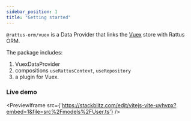 ```yaml
---
sidebar_position: 1
title: "Getting started"
---
```


`@rattus-orm/vuex` is a Data Provider that links the [Vuex](https://vuex.vuejs.org/) store with Rattus ORM.

The package includes:
1. VuexDataProvider
2. compositions `useRattusContext`, `useRepository`
3. a plugin for Vuex.

### Live demo
<PreviewIframe src={'https://stackblitz.com/edit/vitejs-vite-uvhvpx?embed=1&file=src%2Fmodels%2FUser.ts'} />
